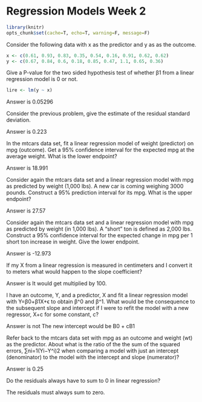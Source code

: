 Regression Models Week 2
========================

```r
library(knitr)
opts_chunk$set(cache=T, echo=T, warning=F, message=F)
```

Consider the following data with x as the predictor and y as as the outcome.

```r
x <- c(0.61, 0.93, 0.83, 0.35, 0.54, 0.16, 0.91, 0.62, 0.62)
y <- c(0.67, 0.84, 0.6, 0.18, 0.85, 0.47, 1.1, 0.65, 0.36)
```

Give a P-value for the two sided hypothesis test of whether β1 from a linear regression model is 0 or not.

```r
lire <- lm(y ~ x)
```

Answer is 0.05296

Consider the previous problem, give the estimate of the residual standard deviation.

Answer is 0.223	

In the mtcars data set, fit a linear regression model of weight (predictor) on mpg (outcome). Get a 95% confidence interval for the expected mpg at the average weight. What is the lower endpoint?

Answer is 18.991

Consider again the mtcars data set and a linear regression model with mpg as predicted by weight (1,000 lbs). A new car is coming weighing 3000 pounds. Construct a 95% prediction interval for its mpg. What is the upper endpoint?

Answer is 27.57

Consider again the mtcars data set and a linear regression model with mpg as predicted by weight (in 1,000 lbs). A “short” ton is defined as 2,000 lbs. Construct a 95% confidence interval for the expected change in mpg per 1 short ton increase in weight. Give the lower endpoint.

Answer is -12.973	

If my X from a linear regression is measured in centimeters and I convert it to meters what would happen to the slope coefficient?

Answer is It would get multiplied by 100.	

I have an outcome, Y, and a predictor, X and fit a linear regression model with Y=β0+β1X+ϵ to obtain β^0 and β^1. What would be the consequence to the subsequent slope and intercept if I were to refit the model with a new regressor, X+c for some constant, c?

Answer is not The new intercept would be B0 + cB1

Refer back to the mtcars data set with mpg as an outcome and weight (wt) as the predictor. About what is the ratio of the the sum of the squared errors, ∑ni=1(Yi−Y^i)2 when comparing a model with just an intercept (denominator) to the model with the intercept and slope (numerator)?

Answer is 0.25

Do the residuals always have to sum to 0 in linear regression?

The residuals must always sum to zero.	







